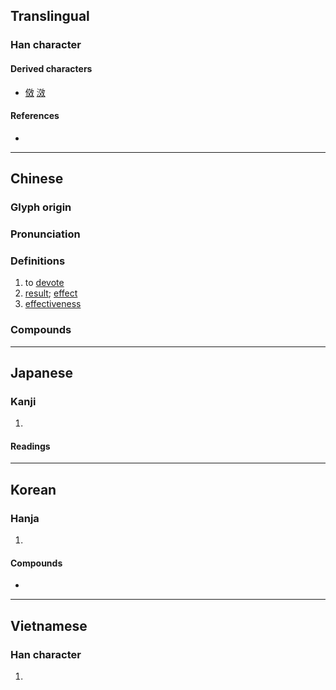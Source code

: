 {{also|効|傚}}
{{character info}}
==Translingual==

===Han character===
{{Han char|rn=66|rad=攴|as=06|sn=10|four=08440|canj=YKOK|ids=⿰交攵}}

====Derived characters====
* [[傚]] [[滧]]

====References====
* {{Han ref|kx=0470.210|dkj=13186|dj=0820.260|hdz=21457.110|uh=6548|ud=25928|bh=AEC4|bd=44740}}

----

==Chinese==
{{zh-forms}}

===Glyph origin===
{{Han etym}}

===Pronunciation===
{{zh-pron
|m=xiào
|m-s=
|c=haau6
|c-t=
|g=
|h=pfs=háu
|j=
|mb=hāu
|md=hâu
|mn=hāu
|mn-t=hao7
|w=
|x=
|mc=y
|oc=y
|cat=v
}}

===Definitions===
{{zh-hanzi}}

# to [[devote]]
# [[result]]; [[effect]]
# [[effectiveness]]

===Compounds===
{{zh-der|效法|效仿|效果|效勞|效力|效率|效命|效能|效死|效驗|效益|效應|效應器|效用|效尤|效忠|倣效|實效|奏效|慕效|仿效|後效|功效如神|卓有成效|工效|以儆效尤|反效果|失效|大蒜效應|上行下效|報效|壓電效應|光電效應|不效|功效|以觀後效|模效|當選無效|效顰|有效|東家效顰|消滅時效|殊效|成效|有效期|有效距離|溫室效應|明效大驗|百治百效|有效數字|效顰學步|東施效顰|投效|有效射程|有效電阻|療效|時效|月暈效應|特殊效果|機械效率|效誠|砭石無效|特效|熱島效應|收效|效果不彰|生效|特效藥|神效|直效行銷|無效|績效不彰|速效肥料|藥石罔效|藥效|驅蟲效率|競相效尤|能源效益|行之有效|立效|累彰勛效|績效|績效斐然|行政效率|立功自效|群起效尤|音響效果|音效卡|靈效|遲效肥料|臨危效命|週末效應|醜女效顰|邊際效用|起而效尤|見效|音效}}

----

==Japanese==
{{ja-kanji forms|効|效}}

===Kanji===
{{ja-kanji|grade=|rs=攴06|shin=効}}

# {{rfdef|ja|sort=攴06}}

====Readings====
{{ja-readings
|goon=ぎょう
|kanon=こう
|kun=き-く, なら-う, いた-す
}}

----

==Korean==

===Hanja===
{{ko-hanja|본받다|본받을|효}}

# {{hanja form of|효|[[effect]]}}

====Compounds====
* {{ko-l|효과|[[effect]]|效果}}

----

==Vietnamese==

===Han character===
{{vi-hantu|hiệu|rs=攴06}}

# {{rfdef|vi}}